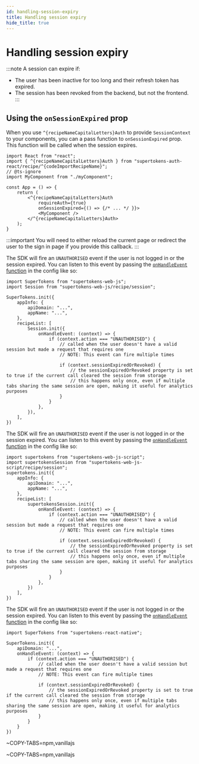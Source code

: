 ```yaml
---
id: handling-session-expiry
title: Handling session expiry
hide_title: true
---
```


<!-- COPY DOCS -->
<!-- ./thirdpartyemailpassword/common-customizations/sessions/handling-session-expiry.mdx -->



# Handling session expiry

:::note
A session can expire if:
- The user has been inactive for too long and their refresh token has expired.
- The session has been revoked from the backend, but not the frontend.
:::

## Using the `onSessionExpired` prop
When you use `^{recipeNameCapitalLetters}Auth` to provide `SessionContext` to your components,
you can a pass function to `onSessionExpired` prop. This function will be called when the session expires.

<FrontendSDKTabs>
<TabItem value="reactjs">

```tsx
import React from "react";
import { ^{recipeNameCapitalLetters}Auth } from "supertokens-auth-react/recipe/^{codeImportRecipeName}";
// @ts-ignore
import MyComponent from "./myComponent";

const App = () => {
    return (
        <^{recipeNameCapitalLetters}Auth
            requireAuth={true}
            onSessionExpired={() => {/* ... */ }}>
            <MyComponent />
        </^{recipeNameCapitalLetters}Auth>
    );
}
```

:::important
You will need to either reload the current page or redirect the user to the sign in page if you provide this callback.
:::


</TabItem>
<TabItem value="vanillajs">

<NpmOrScriptTabs>
<TabItem value="npm">

The SDK will fire an `UNAUTHORISED` event if the user is not logged in or the session expired. You can listen to this event by passing the [`onHandleEvent` function](../../advanced-customizations/frontend-hooks/handle-event) in the config like so:

```tsx
import SuperTokens from "supertokens-web-js";
import Session from "supertokens-web-js/recipe/session";

SuperTokens.init({
    appInfo: {
        apiDomain: "...",
        appName: "...",
    },
    recipeList: [
        Session.init({
            onHandleEvent: (context) => {
                if (context.action === "UNAUTHORISED") {
                    // called when the user doesn't have a valid session but made a request that requires one
                    // NOTE: This event can fire multiple times

                    if (context.sessionExpiredOrRevoked) {
                        // the sessionExpiredOrRevoked property is set to true if the current call cleared the session from storage
                        // this happens only once, even if multiple tabs sharing the same session are open, making it useful for analytics purposes
                    }
                }
            },
        }),
    ],
})
```

</TabItem>
<TabItem value="script">

The SDK will fire an `UNAUTHORISED` event if the user is not logged in or the session expired. You can listen to this event by passing the [`onHandleEvent` function](../../advanced-customizations/frontend-hooks/handle-event) in the config like so:

```tsx
import supertokens from "supertokens-web-js-script";
import supertokensSession from "supertokens-web-js-script/recipe/session";
supertokens.init({
    appInfo: {
        apiDomain: "...",
        appName: "...",
    },
    recipeList: [
        supertokensSession.init({
            onHandleEvent: (context) => {
                if (context.action === "UNAUTHORISED") {
                    // called when the user doesn't have a valid session but made a request that requires one
                    // NOTE: This event can fire multiple times

                    if (context.sessionExpiredOrRevoked) {
                        // the sessionExpiredOrRevoked property is set to true if the current call cleared the session from storage
                        // this happens only once, even if multiple tabs sharing the same session are open, making it useful for analytics purposes
                    }
                }
            },
        })
    ],
})
```

</TabItem>
</NpmOrScriptTabs>

</TabItem>
<TabItem value="react-native">

The SDK will fire an `UNAUTHORISED` event if the user is not logged in or the session expired. You can listen to this event by passing the [`onHandleEvent` function](../../advanced-customizations/frontend-hooks/handle-event) in the config like so:

```tsx
import SuperTokens from "supertokens-react-native";

SuperTokens.init({
    apiDomain: "...",
    onHandleEvent: (context) => {
        if (context.action === "UNAUTHORISED") {
            // called when the user doesn't have a valid session but made a request that requires one
            // NOTE: This event can fire multiple times

            if (context.sessionExpiredOrRevoked) {
                // the sessionExpiredOrRevoked property is set to true if the current call cleared the session from storage
                // this happens only once, even if multiple tabs sharing the same session are open, making it useful for analytics purposes
            }
        }
    }
})
```

</TabItem>

<TabItem value="angular">

~COPY-TABS=npm,vanillajs

</TabItem>

<TabItem value="vue">

~COPY-TABS=npm,vanillajs

</TabItem>

</FrontendSDKTabs>
